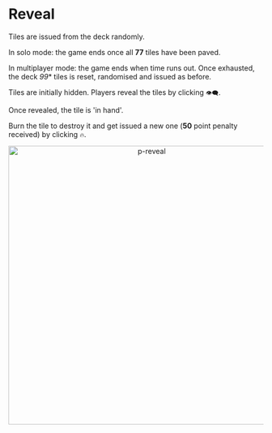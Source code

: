 # Reveal

Tiles are issued from the deck randomly. 

In solo mode: the game ends once all **77** tiles have been paved.

In multiplayer mode: the game ends when time runs out. Once exhausted, the deck *99** tiles is reset, randomised and issued as before.

Tiles are initially hidden. Players reveal the tiles by clicking `👁️‍🗨️`.

Once revealed, the tile is 'in hand'.

Burn the tile to destroy it and get issued a new one (**50** point penalty received) by clicking `🔥`.

<div align="center">
    <img width="550" src="p-reveal.gif" alt="p-reveal" />
</div>
